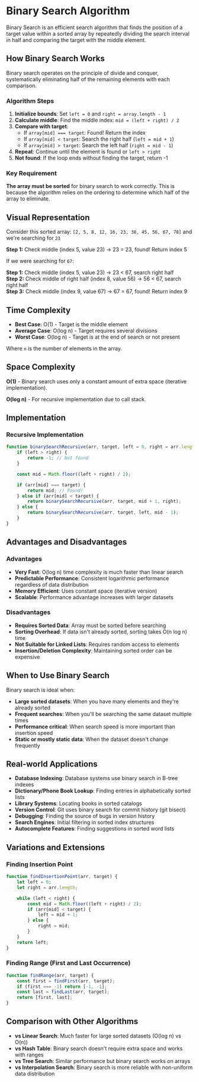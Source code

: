 
# Binary Search Algorithm

Binary Search is an efficient search algorithm that finds the position of a target value within a sorted array by repeatedly dividing the search interval in half and comparing the target with the middle element.

## How Binary Search Works

Binary search operates on the principle of divide and conquer, systematically eliminating half of the remaining elements with each comparison.

### Algorithm Steps

1. **Initialize bounds**: Set `left = 0` and `right = array.length - 1`
2. **Calculate middle**: Find the middle index: `mid = (left + right) / 2`
3. **Compare with target**:
   - If `array[mid] === target`: Found! Return the index
   - If `array[mid] < target`: Search the right half (`left = mid + 1`)
   - If `array[mid] > target`: Search the left half (`right = mid - 1`)
4. **Repeat**: Continue until the element is found or `left > right`
5. **Not found**: If the loop ends without finding the target, return -1

### Key Requirement

**The array must be sorted** for binary search to work correctly. This is because the algorithm relies on the ordering to determine which half of the array to eliminate.

## Visual Representation

Consider this sorted array: `[2, 5, 8, 12, 16, 23, 38, 45, 56, 67, 78]` and we're searching for `23`

**Step 1:** Check middle (index 5, value 23) → 23 = 23, found! Return index 5

If we were searching for `67`:

**Step 1:** Check middle (index 5, value 23) → 23 < 67, search right half <br />
**Step 2:** Check middle of right half (index 8, value 56) → 56 < 67, search right half <br />
**Step 3:** Check middle (index 9, value 67) → 67 = 67, found! Return index 9 <br />

## Time Complexity

- **Best Case**: O(1) - Target is the middle element
- **Average Case**: O(log n) - Target requires several divisions
- **Worst Case**: O(log n) - Target is at the end of search or not present

Where `n` is the number of elements in the array.

## Space Complexity

**O(1)** - Binary search uses only a constant amount of extra space (iterative implementation).

**O(log n)** - For recursive implementation due to call stack.

## Implementation

<CodeSnippet />

### Recursive Implementation

```js
function binarySearchRecursive(arr, target, left = 0, right = arr.length - 1) {
	if (left > right) {
		return -1; // Not found
	}

	const mid = Math.floor((left + right) / 2);

	if (arr[mid] === target) {
		return mid; // Found!
	} else if (arr[mid] < target) {
		return binarySearchRecursive(arr, target, mid + 1, right);
	} else {
		return binarySearchRecursive(arr, target, left, mid - 1);
	}
}
```

## Advantages and Disadvantages

### Advantages

- **Very Fast**: O(log n) time complexity is much faster than linear search
- **Predictable Performance**: Consistent logarithmic performance regardless of data distribution
- **Memory Efficient**: Uses constant space (iterative version)
- **Scalable**: Performance advantage increases with larger datasets

### Disadvantages

- **Requires Sorted Data**: Array must be sorted before searching
- **Sorting Overhead**: If data isn't already sorted, sorting takes O(n log n) time
- **Not Suitable for Linked Lists**: Requires random access to elements
- **Insertion/Deletion Complexity**: Maintaining sorted order can be expensive

## When to Use Binary Search

Binary search is ideal when:

- **Large sorted datasets**: When you have many elements and they're already sorted
- **Frequent searches**: When you'll be searching the same dataset multiple times
- **Performance critical**: When search speed is more important than insertion speed
- **Static or mostly static data**: When the dataset doesn't change frequently

## Real-world Applications

- **Database Indexing**: Database systems use binary search in B-tree indexes
- **Dictionary/Phone Book Lookup**: Finding entries in alphabetically sorted lists
- **Library Systems**: Locating books in sorted catalogs
- **Version Control**: Git uses binary search for commit history (git bisect)
- **Debugging**: Finding the source of bugs in version history
- **Search Engines**: Initial filtering in sorted index structures
- **Autocomplete Features**: Finding suggestions in sorted word lists

## Variations and Extensions

### Finding Insertion Point

```js
function findInsertionPoint(arr, target) {
	let left = 0;
	let right = arr.length;

	while (left < right) {
		const mid = Math.floor((left + right) / 2);
		if (arr[mid] < target) {
			left = mid + 1;
		} else {
			right = mid;
		}
	}
	return left;
}
```

### Finding Range (First and Last Occurrence)

```js
function findRange(arr, target) {
	const first = findFirst(arr, target);
	if (first === -1) return [-1, -1];
	const last = findLast(arr, target);
	return [first, last];
}
```

## Comparison with Other Algorithms

- **vs Linear Search**: Much faster for large sorted datasets (O(log n) vs O(n))
- **vs Hash Table**: Binary search doesn't require extra space and works with ranges
- **vs Tree Search**: Similar performance but binary search works on arrays
- **vs Interpolation Search**: Binary search is more reliable with non-uniform data distribution

<Visualizer />
